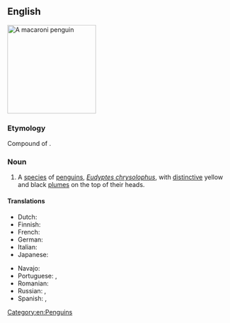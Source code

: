 ==English==
[[Image:Macaroni (js)1.jpg|200px|thumb|right|A macaroni penguin]]
{{wikipedia}}
{{wikispecies|Eudyptes chrysolophus}}

===Etymology===
Compound of {{com|en|macaroni|t1=dandy, fop|penguin}}.

===Noun===
{{en-noun}}

# A [[species]] of [[penguin]]s, ''[[Eudyptes chrysolophus]]'', with [[distinctive]] yellow and black [[plume]]s on the top of their heads.

====Translations====
{{trans-top|''Eudyptes chrysolophus''}}
* Dutch: {{t|nl|macaronipinguïn|m}}
* Finnish: {{t+|fi|kultatöyhtöpingviini}}
* French: {{t+|fr|gorfou doré|m}}
* German: {{t+|de|Goldschopfpinguin|m}}
* Italian: {{t|it|pinguino macaroni|m}}
* Japanese: {{t|ja|マカロニペンギン|tr=makaronipengin}}
{{trans-mid}}
* Navajo: {{t|nv|tsídii naʼałkʼaiʼí bidaaʼ ditání}}
* Portuguese: {{t|pt|pinguim-macaroni|m}}, {{t|pt|pinguim-de-testa-amarela|m}}
* Romanian: {{t|ro|pinguin macaroni|m}}
* Russian: {{t|ru|золотоволо́сый пингви́н|m}}, {{t|ru|златовла́сый пингви́н|m}}
* Spanish: {{t|es|pingüino macaroni|m}}, {{t|es|pingüino de penacho anaranjado|m}}
{{trans-bottom}}

[[Category:en:Penguins]]